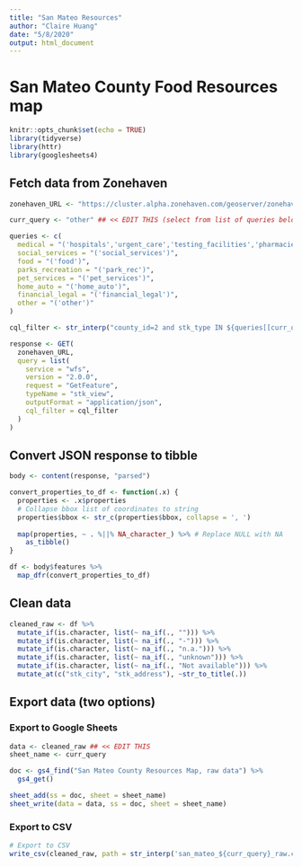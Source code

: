 ```yaml
---
title: "San Mateo Resources"
author: "Claire Huang"
date: "5/8/2020"
output: html_document
---
```


# San Mateo County Food Resources map
```r
knitr::opts_chunk$set(echo = TRUE)
library(tidyverse)
library(httr)
library(googlesheets4)
```

## Fetch data from Zonehaven
```r
zonehaven_URL <- "https://cluster.alpha.zonehaven.com/geoserver/zonehaven/wfs"
```

```r
curr_query <- "other" ## << EDIT THIS (select from list of queries below)

queries <- c(
  medical = "('hospitals','urgent_care','testing_facilities','pharmacies','medical')",
  social_services = "('social_services')",
  food = "('food')",
  parks_recreation = "('park_rec')",
  pet_services = "('pet_services')",
  home_auto = "('home_auto')",
  financial_legal = "('financial_legal')",
  other = "('other')"
)

cql_filter <- str_interp("county_id=2 and stk_type IN ${queries[[curr_query]]}")

response <- GET(
  zonehaven_URL, 
  query = list(
    service = "wfs",
    version = "2.0.0",
    request = "GetFeature",
    typeName = "stk_view",
    outputFormat = "application/json",
    cql_filter = cql_filter
  )
)
```

## Convert JSON response to tibble
```r
body <- content(response, "parsed")

convert_properties_to_df <- function(.x) {
  properties <- .x$properties
  # Collapse bbox list of coordinates to string
  properties$bbox <- str_c(properties$bbox, collapse = ', ')
  
  map(properties, ~ . %||% NA_character_) %>% # Replace NULL with NA
    as_tibble()
}

df <- body$features %>% 
  map_dfr(convert_properties_to_df)
```

## Clean data
```r
cleaned_raw <- df %>% 
  mutate_if(is.character, list(~ na_if(., ""))) %>% 
  mutate_if(is.character, list(~ na_if(., "-"))) %>% 
  mutate_if(is.character, list(~ na_if(., "n.a."))) %>% 
  mutate_if(is.character, list(~ na_if(., "unknown"))) %>% 
  mutate_if(is.character, list(~ na_if(., "Not available"))) %>% 
  mutate_at(c("stk_city", "stk_address"), ~str_to_title(.))
```

## Export data (two options)

### Export to Google Sheets
```r
data <- cleaned_raw ## << EDIT THIS
sheet_name <- curr_query

doc <- gs4_find("San Mateo County Resources Map, raw data") %>% 
  gs4_get()

sheet_add(ss = doc, sheet = sheet_name)
sheet_write(data = data, ss = doc, sheet = sheet_name)
```

### Export to CSV
```r
# Export to CSV
write_csv(cleaned_raw, path = str_interp('san_mateo_${curr_query}_raw.csv'))
```